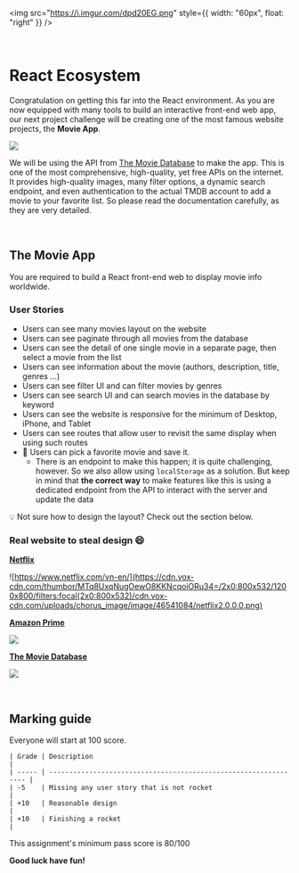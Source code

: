 <img
  src="https://i.imgur.com/dpd20EG.png"
  style={{ width: "60px", float: "right" }}
/>

<br />

# React Ecosystem

Congratulation on getting this far into the React environment. As you are now equipped with many tools to build an interactive front-end web app, our next project challenge will be creating one of the most famous website projects, the **Movie App**.

![](https://files.tmdb.org/misc/api_step_2-1534865151.png)

We will be using the API from <a href="https://developers.themoviedb.org/3" target="_blank">The Movie Database</a> to make the app. This is one of the most comprehensive, high-quality, yet free APIs on the internet. It provides high-quality images, many filter options, a dynamic search endpoint, and even authentication to the actual TMDB account to add a movie to your favorite list. So please read the documentation carefully, as they are very detailed.

<br />

## The Movie App

You are required to build a React front-end web to display movie info worldwide.

### User Stories

-   Users can see many movies layout on the website
-   Users can see paginate through all movies from the database
-   Users can see the detail of one single movie in a separate page, then select a movie from the list
-   Users can see information about the movie (authors, description, title, genres …)
-   Users can see filter UI and can filter movies by genres
-   Users can see search UI and can search movies in the database by keyword
-   Users can see the website is responsive for the minimum of Desktop, iPhone, and Tablet
-   Users can see routes that allow user to revisit the same display when using such routes
-   🚀 Users can pick a favorite movie and save it.
    -   There is an endpoint to make this happen; it is quite challenging, however. So we also allow using `localStorage` as a solution. But keep in mind that **the correct way** to make features like this is using a dedicated endpoint from the API to interact with the server and update the data

💡 Not sure how to design the layout? Check out the section below.

### Real website to steal design 😄

**[Netflix](https://www.netflix.com/vn-en/)**

![https://www.netflix.com/vn-en/](https://cdn.vox-cdn.com/thumbor/MTq8UxqNugOewO8KKNcqoiORu34=/2x0:800x532/1200x800/filters:focal(2x0:800x532)/cdn.vox-cdn.com/uploads/chorus_image/image/46541084/netflix2.0.0.0.png)

**[Amazon Prime](https://www.primevideo.com/?ref_=dvm_pds_amz_vn_dc_s_g_mkw_stPg5MhMD-dc_pcrid_292961275573&mrntrk=slid__pgrid_40407285527_pgeo_1028581_x__ptid_kwd-914739956)**

![](https://i.ytimg.com/vi/jTw9XFkDvoY/maxresdefault.jpg)

**[The Movie Database](https://www.themoviedb.org/)**

![](https://files.tmdb.org/misc/api_step_2-1534865151.png)

<br />

## Marking guide

Everyone will start at 100 score.

```
| Grade | Description                                                      |
| ----- | ---------------------------------------------------------------- |
| -5    | Missing any user story that is not rocket                        |
| +10   | Reasonable design                                                |
| +10   | Finishing a rocket                                               |
```

This assignment's minimum pass score is 80/100

**Good luck have fun!**


<br />
<br />
<br />
